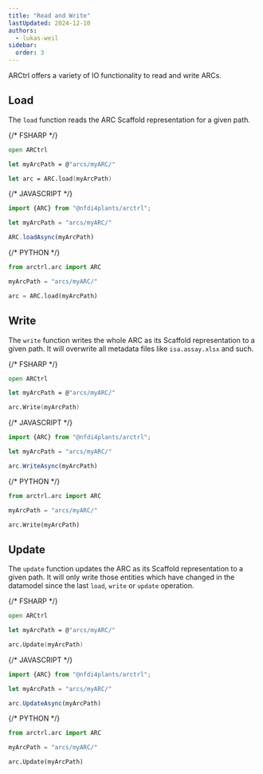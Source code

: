 ```yaml
---
title: "Read and Write"
lastUpdated: 2024-12-10
authors:
  - lukas-weil
sidebar:
  order: 3
---
```



ARCtrl offers a variety of IO functionality to read and write ARCs. 

## Load

The `load` function reads the ARC Scaffold representation for a given path.

<Tabs syncKey="pl">

{/* FSHARP */}
<TabItem label="FSharp" icon='seti:'>

```fsharp
open ARCtrl

let myArcPath = @"arcs/myARC/"

let arc = ARC.load(myArcPath)
```
</TabItem>

{/* JAVASCRIPT */}
<TabItem label="Javascript" icon='seti:javascript'>

```js
import {ARC} from "@nfdi4plants/arctrl";

let myArcPath = "arcs/myARC/"

ARC.loadAsync(myArcPath)
```
</TabItem>

{/* PYTHON */}
<TabItem label="Python" icon='seti:python'>

```py
from arctrl.arc import ARC

myArcPath = "arcs/myARC/"

arc = ARC.load(myArcPath)
```

</TabItem>
</Tabs>


## Write

The `write` function writes the whole ARC as its Scaffold representation to a given path. It will overwrite all metadata files like `isa.assay.xlsx` and such.

<Tabs syncKey="pl">

{/* FSHARP */}
<TabItem label="FSharp" icon='seti:'>

```fsharp
open ARCtrl

let myArcPath = @"arcs/myARC/"

arc.Write(myArcPath)
```
</TabItem>

{/* JAVASCRIPT */}
<TabItem label="Javascript" icon='seti:javascript'>

```js
import {ARC} from "@nfdi4plants/arctrl";

let myArcPath = "arcs/myARC/"

arc.WriteAsync(myArcPath)
```
</TabItem>

{/* PYTHON */}
<TabItem label="Python" icon='seti:python'>

```py
from arctrl.arc import ARC

myArcPath = "arcs/myARC/"

arc.Write(myArcPath)
```

</TabItem>
</Tabs>


## Update

The `update` function updates the ARC as its Scaffold representation to a given path. 
It will only write those entities which have changed in the datamodel since the last `load`, `write` or `update` operation.

<Tabs syncKey="pl">

{/* FSHARP */}
<TabItem label="FSharp" icon='seti:'>

```fsharp
open ARCtrl

let myArcPath = @"arcs/myARC/"

arc.Update(myArcPath)
```
</TabItem>

{/* JAVASCRIPT */}
<TabItem label="Javascript" icon='seti:javascript'>

```js
import {ARC} from "@nfdi4plants/arctrl";

let myArcPath = "arcs/myARC/"

arc.UpdateAsync(myArcPath)
```
</TabItem>

{/* PYTHON */}
<TabItem label="Python" icon='seti:python'>

```py
from arctrl.arc import ARC

myArcPath = "arcs/myARC/"

arc.Update(myArcPath)
```

</TabItem>
</Tabs>